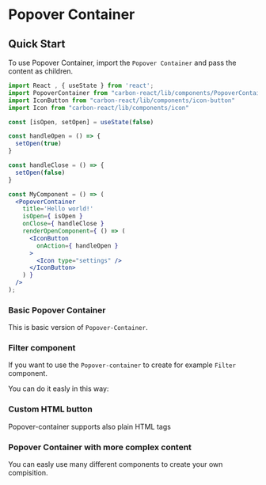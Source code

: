 
<Meta title="Design System/Popover Container" />

# Popover Container

## Quick Start

To use Popover Container, import the `Popover Container` and pass the content as children.

```jsx
import React , { useState } from 'react';
import PopoverContainer from "carbon-react/lib/components/PopoverContainer";
import IconButton from "carbon-react/lib/components/icon-button"
import Icon from "carbon-react/lib/components/icon"

const [isOpen, setOpen] = useState(false)

const handleOpen = () => {
  setOpen(true)
}

const handleClose = () => {
  setOpen(false)
}

const MyComponent = () => (
  <PopoverContainer
    title='Hello world!'
    isOpen={ isOpen }
    onClose={ handleClose }
    renderOpenComponent={ () => (
      <IconButton
        onAction={ handleOpen }
      >
        <Icon type="settings" />
      </IconButton>
    ) }
  />
);
```

### Basic Popover Container

This is basic version of `Popover-Container`.

<Preview>
  <Story id="test-popover-container--basic" parameters={{ info: { disable: true }}} />
</Preview>

### Filter component

If you want to use the `Popover-container` to create for example `Filter` component.

You can do it easly in this way:

<Preview>
  <Story id="test-popover-container--filter" parameters={{ info: { disable: true }}} />
</Preview>

### Custom HTML button

Popover-container supports also plain HTML tags

<Preview>
  <Story id="test-popover-container--custom-element" parameters={{ info: { disable: true }}} />
</Preview>

### Popover Container with more complex content

You can easly use many different components to create your own compisition.

<Preview>
  <Story id="test-popover-container--with-complex-content" parameters={{ info: { disable: true }}} />
</Preview>

<Props of={PopoverContainer} />
